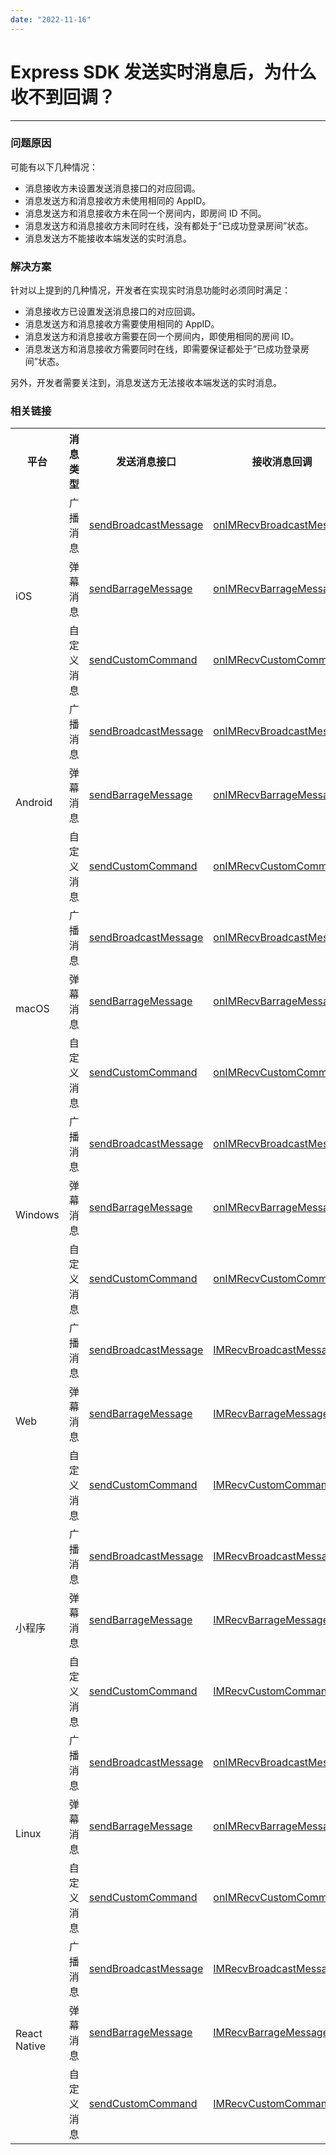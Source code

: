 ```yaml
---
date: "2022-11-16"
---
```

# Express SDK 发送实时消息后，为什么收不到回调？

- - -

### 问题原因

可能有以下几种情况：

- 消息接收方未设置发送消息接口的对应回调。
- 消息发送方和消息接收方未使用相同的 AppID。
- 消息发送方和消息接收方未在同一个房间内，即房间 ID 不同。
- 消息发送方和消息接收方未同时在线，没有都处于“已成功登录房间”状态。
- 消息发送方不能接收本端发送的实时消息。


### 解决方案

针对以上提到的几种情况，开发者在实现实时消息功能时必须同时满足：

- 消息接收方已设置发送消息接口的对应回调。
- 消息发送方和消息接收方需要使用相同的 AppID。
- 消息发送方和消息接收方需要在同一个房间内，即使用相同的房间 ID。
- 消息发送方和消息接收方需要同时在线，即需要保证都处于“已成功登录房间”状态。

另外，开发者需要关注到，消息发送方无法接收本端发送的实时消息。

### 相关链接

<Accordion title="各平台发送实时消息接口对应的回调参考" defaultOpen="false">
<table>
  
  <tbody><tr>
    <th>平台</th>
    <th>消息类型</th>
    <th>发送消息接口</th>
    <th>接收消息回调</th>
    <th>相关文档</th>
  </tr>
  <tr>
    <td rowspan="3">iOS</td>
    <td>广播消息</td>
    <td><a target="_blank" href="https://doc-zh.zego.im/article/api?doc=Express_Video_SDK_API~ObjectiveC_ios~class~zego-express-engine#send-broadcast-message-room-id-callback">sendBroadcastMessage</a></td>
    <td><a target="_blank" href="https://doc-zh.zego.im/article/api?doc=Express_Video_SDK_API~objective-c_ios~protocol~zego-event-handler#on-im-recv-broadcast-message-room-id">onIMRecvBroadcastMessage</a></td>
    <td rowspan="3"><a target="_blank" href="https://doc-zh.zego.im/article/1045">实时消息与信令</a></td>
  </tr>
  <tr>
    <td>弹幕消息</td>
    <td><a target="_blank" href="https://doc-zh.zego.im/article/api?doc=Express_Video_SDK_API~ObjectiveC_ios~class~zego-express-engine#send-barrage-message-room-id-callback">sendBarrageMessage</a></td>
    <td><a target="_blank" href="https://doc-zh.zego.im/article/api?doc=Express_Video_SDK_API~objective-c_ios~protocol~zego-event-handler#on-im-recv-barrage-message-room-id">onIMRecvBarrageMessage</a></td>
  </tr>
  <tr>
    <td>自定义消息</td>
    <td><a target="_blank" href="https://doc-zh.zego.im/article/api?doc=Express_Video_SDK_API~ObjectiveC_ios~class~zego-express-engine#send-custom-command-to-user-list-room-id-callback">sendCustomCommand</a></td>
    <td><a target="_blank" href="https://doc-zh.zego.im/article/api?doc=Express_Video_SDK_API~ObjectiveC_ios~protocol~zego-event-handler#on-im-recv-custom-command-from-user-room-id">onIMRecvCustomCommand</a></td>
  </tr>
  <tr>
    <td rowspan="3">Android</td>
    <td>广播消息</td>
    <td><a target="_blank" href="https://doc-zh.zego.im/article/api?doc=Express_Video_SDK_API~Java_android~class~im-zego-zegoexpress-zego-express-engine#send-broadcast-message">sendBroadcastMessage</a></td>
    <td><a target="_blank" href="https://doc-zh.zego.im/article/api?doc=Express_Video_SDK_API~Java_android~class~im-zego-zegoexpress-callback-i-zego-event-handler&jumpType=route#on-im-recv-broadcast-message">onIMRecvBroadcastMessage</a></td>
    <td rowspan="3"><a target="_blank" href="https://doc-zh.zego.im/article/1046">实时消息与信令</a></td>
  </tr>
  <tr>
    <td>弹幕消息</td>
    <td><a target="_blank" href="https://doc-zh.zego.im/article/api?doc=Express_Video_SDK_API~Java_android~class~im-zego-zegoexpress-zego-express-engine#send-barrage-message">sendBarrageMessage</a></td>
    <td><a target="_blank" href="https://doc-zh.zego.im/article/api?doc=Express_Video_SDK_API~Java_android~class~im-zego-zegoexpress-callback-i-zego-event-handler#on-im-recv-barrage-message">onIMRecvBarrageMessage</a></td>
  </tr>
  <tr>
    <td>自定义消息</td>
    <td><a target="_blank" href="https://doc-zh.zego.im/article/api?doc=Express_Video_SDK_API~Java_android~class~im-zego-zegoexpress-zego-express-engine#send-custom-command">sendCustomCommand</a></td>
    <td><a target="_blank" href="https://doc-zh.zego.im/article/api?doc=Express_Video_SDK_API~Java_android~class~im-zego-zegoexpress-callback-i-zego-event-handler#on-im-recv-custom-command">onIMRecvCustomCommand</a></td>
  </tr>
  <tr>
    <td rowspan="3">macOS</td>
    <td>广播消息</td>
    <td><a target="_blank" href="https://doc-zh.zego.im/article/api?doc=Express_Video_SDK_API~ObjectiveC_ios~class~zego-express-engine#send-broadcast-message-room-id-callback">sendBroadcastMessage</a></td>
    <td><a target="_blank" href="https://doc-zh.zego.im/article/api?doc=Express_Video_SDK_API~objective-c_ios~protocol~zego-event-handler#on-im-recv-broadcast-message-room-id">onIMRecvBroadcastMessage</a></td>
    <td rowspan="3"><a target="_blank" href="https://doc-zh.zego.im/article/5137">实时消息与信令</a></td>
  </tr>
  <tr>
    <td>弹幕消息</td>
    <td><a target="_blank" href="https://doc-zh.zego.im/article/api?doc=Express_Video_SDK_API~ObjectiveC_ios~class~zego-express-engine#send-barrage-message-room-id-callback">sendBarrageMessage</a></td>
    <td><a target="_blank" href="https://doc-zh.zego.im/article/api?doc=Express_Video_SDK_API~objective-c_ios~protocol~zego-event-handler#on-im-recv-barrage-message-room-id">onIMRecvBarrageMessage</a></td>
  </tr>
  <tr>
    <td>自定义消息</td>
    <td><a target="_blank" href="https://doc-zh.zego.im/article/api?doc=Express_Video_SDK_API~ObjectiveC_ios~class~zego-express-engine#send-custom-command-to-user-list-room-id-callback">sendCustomCommand</a></td>
    <td><a target="_blank" href="https://doc-zh.zego.im/article/api?doc=Express_Video_SDK_API~ObjectiveC_ios~protocol~zego-event-handler#on-im-recv-custom-command-from-user-room-id">onIMRecvCustomCommand</a></td>
  </tr>
  <tr>
    <td rowspan="3">Windows</td>
    <td>广播消息</td>
    <td><a target="_blank" href="https://doc-zh.zego.im/article/api?doc=Express_Video_SDK_API~CPP_windows~class~zego-express-i-zego-express-engine#send-broadcast-message">sendBroadcastMessage</a></td>
    <td><a target="_blank" href="https://doc-zh.zego.im/article/api?doc=Express_Video_SDK_API~CPP_windows~class~zego-express-i-zego-event-handler#on-im-recv-broadcast-message">onIMRecvBroadcastMessage</a></td>
    <td rowspan="3"><a target="_blank" href="https://doc-zh.zego.im/article/1047">实时消息与信令</a></td>
  </tr>
  <tr>
    <td>弹幕消息</td>
    <td><a target="_blank" href="https://doc-zh.zego.im/article/api?doc=Express_Video_SDK_API~CPP_windows~class~zego-express-i-zego-express-engine#send-barrage-message">sendBarrageMessage</a></td>
    <td><a target="_blank" href="https://doc-zh.zego.im/article/api?doc=Express_Video_SDK_API~CPP_windows~class~zego-express-i-zego-event-handler#on-im-recv-barrage-message">onIMRecvBarrageMessage</a></td>
  </tr>
  <tr>
    <td>自定义消息</td>
    <td><a target="_blank" href="https://doc-zh.zego.im/article/api?doc=Express_Video_SDK_API~CPP_windows~class~zego-express-i-zego-express-engine#send-custom-command">sendCustomCommand</a></td>
    <td><a target="_blank" href="https://doc-zh.zego.im/article/api?doc=Express_Video_SDK_API~CPP_windows~class~zego-express-i-zego-event-handler#on-im-recv-custom-command">onIMRecvCustomCommand</a></td>
  </tr>
  <tr>
    <td rowspan="3">Web</td>
    <td>广播消息</td>
    <td><a target="_blank" href="https://doc-zh.zego.im/article/api?doc=Express_Video_SDK_API~javascript_web~class~ZegoExpressEngine#send-broadcast-message">sendBroadcastMessage</a></td>
    <td><a target="_blank" href="https://doc-zh.zego.im/article/api?doc=Express_Video_SDK_API~javascript_web~interface~ZegoRTMEvent#im-recv-broadcast-message">IMRecvBroadcastMessage</a></td>
    <td rowspan="3"><a target="_blank" href="https://doc-zh.zego.im/article/1062">实时消息与信令</a></td>
  </tr>
  <tr>
    <td>弹幕消息</td>
    <td><a target="_blank" href="https://doc-zh.zego.im/article/api?doc=Express_Video_SDK_API~javascript_web~class~ZegoExpressEngine#send-barrage-message">sendBarrageMessage</a></td>
    <td><a target="_blank" href="https://doc-zh.zego.im/article/api?doc=Express_Video_SDK_API~javascript_web~interface~ZegoRTMEvent#im-recv-barrage-message">IMRecvBarrageMessage</a></td>
  </tr>
  <tr>
    <td>自定义消息</td>
    <td><a target="_blank" href="https://doc-zh.zego.im/article/api?doc=Express_Video_SDK_API~javascript_web~class~ZegoExpressEngine#send-custom-command">sendCustomCommand</a></td>
    <td><a target="_blank" href="https://doc-zh.zego.im/article/api?doc=Express_Video_SDK_API~javascript_web~interface~ZegoRTMEvent#im-recv-custom-command">IMRecvCustomCommand</a></td>
  </tr>
  <tr>
    <td rowspan="3">小程序</td>
    <td>广播消息</td>
    <td><a target="_blank" href="https://doc-zh.zego.im/article/api?doc=Express_Video_SDK_API~javascript_wxxcx~class~ZegoExpressEngine#send-broadcast-message">sendBroadcastMessage</a></td>
    <td><a target="_blank" href="https://doc-zh.zego.im/article/api?doc=Express_Video_SDK_API~javascript_wxxcx~interface~ZegoRTMEvent#im-recv-broadcast-message">IMRecvBroadcastMessage</a></td>
    <td rowspan="3"><a target="_blank" href="https://doc-zh.zego.im/article/1060">实时消息与信令</a></td>
  </tr>
  <tr>
    <td>弹幕消息</td>
    <td><a target="_blank" href="https://doc-zh.zego.im/article/api?doc=Express_Video_SDK_API~javascript_wxxcx~class~ZegoExpressEngine#send-barrage-message">sendBarrageMessage</a></td>
    <td><a target="_blank" href="https://doc-zh.zego.im/article/api?doc=Express_Video_SDK_API~javascript_wxxcx~interface~ZegoRTMEvent#im-recv-barrage-message">IMRecvBarrageMessage</a></td>
  </tr>
  <tr>
    <td>自定义消息</td>
    <td><a target="_blank" href="https://doc-zh.zego.im/article/api?doc=Express_Video_SDK_API~javascript_wxxcx~class~ZegoExpressEngine#send-custom-command">sendCustomCommand</a></td>
    <td><a target="_blank" href="https://doc-zh.zego.im/article/api?doc=Express_Video_SDK_API~javascript_wxxcx~interface~ZegoRTMEvent#im-recv-custom-command">IMRecvCustomCommand</a></td>
  </tr>
  <tr>
    <td rowspan="3">Linux</td>
    <td>广播消息</td>
    <td><a target="_blank" href="https://doc-zh.zego.im/article/api?doc=Express_Video_SDK_API~CPP_linux~class~zego-express-i-zego-express-engine#send-broadcast-message">sendBroadcastMessage</a></td>
    <td><a target="_blank" href="https://doc-zh.zego.im/article/api?doc=Express_Video_SDK_API~CPP_linux~class~zego-express-i-zego-event-handler#on-im-recv-broadcast-message">onIMRecvBroadcastMessage</a></td>
    <td rowspan="3"><a target="_blank" href="https://doc-zh.zego.im/article/8330">实时消息与信令</a></td>
  </tr>
  <tr>
    <td>弹幕消息</td>
    <td><a target="_blank" href="https://doc-zh.zego.im/article/api?doc=Express_Video_SDK_API~CPP_linux~class~zego-express-i-zego-express-engine#send-barrage-message">sendBarrageMessage</a></td>
    <td><a target="_blank" href="https://doc-zh.zego.im/article/api?doc=Express_Video_SDK_API~CPP_linux~class~zego-express-i-zego-event-handler#on-im-recv-barrage-message">onIMRecvBarrageMessage</a></td>
  </tr>
  <tr>
    <td>自定义消息</td>
    <td><a target="_blank" href="https://doc-zh.zego.im/article/api?doc=Express_Video_SDK_API~CPP_linux~class~zego-express-i-zego-express-engine#send-custom-command">sendCustomCommand</a></td>
    <td><a target="_blank" href="https://doc-zh.zego.im/article/api?doc=Express_Video_SDK_API~CPP_linux~class~zego-express-i-zego-event-handler#on-im-recv-custom-command">onIMRecvCustomCommand</a></td>
  </tr>
  <tr>
    <td rowspan="3">React Native</td>
    <td>广播消息</td>
    <td><a target="_blank" href="https://doc-en-api.zego.im/ReactNative/classes/_zegoexpressengine_.zegoexpressengine.html#sendbroadcastmessage">sendBroadcastMessage</a></td>
    <td><a target="_blank" href="https://doc-en-api.zego.im/ReactNative/interfaces/_zegoexpresseventhandler_.zegoeventlistener.html#imrecvbroadcastmessage">IMRecvBroadcastMessage</a></td>
    <td rowspan="3"><a target="_blank" href="https://doc-zh.zego.im/article/8848">实时消息与信令</a></td>
  </tr>
  <tr>
    <td>弹幕消息</td>
    <td><a target="_blank" href="https://doc-en-api.zego.im/ReactNative/classes/_zegoexpressengine_.zegoexpressengine.html#sendbarragemessage">sendBarrageMessage</a></td>
    <td><a target="_blank" href="https://doc-en-api.zego.im/ReactNative/interfaces/_zegoexpresseventhandler_.zegoeventlistener.html#imrecvbarragemessage">IMRecvBarrageMessage</a></td>
  </tr>
  <tr>
    <td>自定义消息</td>
    <td><a target="_blank" href="https://doc-en-api.zego.im/ReactNative/classes/_zegoexpressengine_.zegoexpressengine.html#sendcustomcommand">sendCustomCommand</a></td>
    <td><a target="_blank" href="https://doc-en-api.zego.im/ReactNative/interfaces/_zegoexpresseventhandler_.zegoeventlistener.html#imrecvcustomcommand">IMRecvCustomCommand</a></td>
  </tr>
</tbody></table>
</Accordion>
